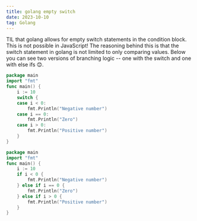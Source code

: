 ```yaml
---
title: golang empty switch
date: 2023-10-10
tag: Golang
---
```


TIL that golang allows for empty switch statements in the condition block. This is not possible in JavaScript! 
The reasoning behind this is that the switch statement in golang is not limited to only comparing values. Below
you can see two versions of branching logic -- one with the switch and one with else ifs 😊.

```go:title=with-switch.go
package main
import "fmt"
func main() {
    i := 10
    switch {
    case i < 0:
        fmt.Println("Negative number")
    case i == 0:
        fmt.Println("Zero")
    case i > 0:
        fmt.Println("Positive number")
    }
}
```

```go:title=no-switch.go
package main
import "fmt"
func main() {
    i := 10
    if i < 0 {
        fmt.Println("Negative number")
    } else if i == 0 {
        fmt.Println("Zero")
    } else if i > 0 {
        fmt.Println("Positive number")
    }
}
```
